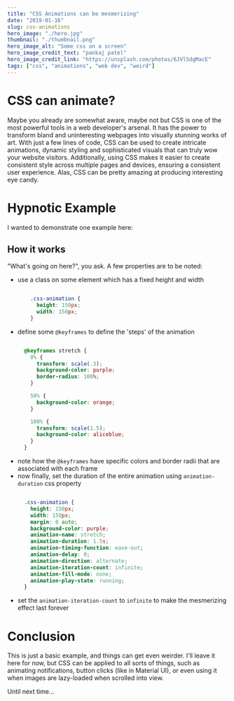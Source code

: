 ```yaml
---
title: "CSS Animations can be mesmerizing"
date: "2019-01-16"
slug: css-animations
hero_image: "./hero.jpg"
thumbnail: "./thumbnail.png"
hero_image_alt: "Some css on a screen"
hero_image_credit_text: "pankaj patel"
hero_image_credit_link: "https://unsplash.com/photos/6JVlSdgMacE"
tags: ["css", "animations", "web dev", "weird"]
---
```


# CSS can animate?

Maybe you already are somewhat aware, maybe not but CSS is one of the most powerful tools in a web developer's arsenal. It has the power to transform bland and uninteresting webpages into visually stunning works of art. With just a few lines of code, CSS can be used to create intricate animations, dynamic styling and sophisticated visuals that can truly wow your website visitors. Additionally, using CSS makes it easier to create consistent style across multiple pages and devices, ensuring a consistent user experience. Alas, CSS can be pretty amazing at producing interesting eye candy.

# Hypnotic Example
I wanted to demonstrate one example here:

<div class={cssAnimationContainer}>
  <div class={cssAnimation} />
</div>

## How it works

"What's going on here?", you ask. A few properties are to be noted:
- use a class on some element which has a fixed height and width
  ```css

      .css-animation {
        height: 150px;
        width: 150px;
      }


  ```
- define some `@keyframes` to define the 'steps' of the animation
  ```css

    @keyframes stretch {
      0% {
        transform: scale(.3);
        background-color: purple;
        border-radius: 100%;
      }

      50% {
        background-color: orange;
      }

      100% {
        transform: scale(1.5);
        background-color: aliceblue;
      }
    }


  ```
- note how the `@keyframes` have specific colors and border radii that are associated with each frame
- now finally, set the duration of the entire animation using `animation-duration` css property
  ```css

    .css-animation {
      height: 150px;
      width: 150px;
      margin: 0 auto;
      background-color: purple;
      animation-name: stretch;
      animation-duration: 1.5s;
      animation-timing-function: ease-out;
      animation-delay: 0;
      animation-direction: alternate;
      animation-iteration-count: infinite;
      animation-fill-mode: none;
      animation-play-state: running;
    }


  ```
- set the `animation-iteration-count` to `infinite` to make the mesmerizing effect last forever

# Conclusion

This is just a basic example, and things can get even weirder. I'll leave it here for now, but CSS can be applied to all sorts of things, such as animating notifications, button clicks (like in Material UI), or even using it when images are lazy-loaded when scrolled into view.

<div style={{width: 200, overflow: "hidden"}}>
  <p class={slideInText}>
    Until next time...
  </p>
</div>